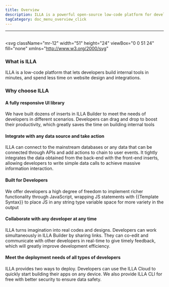 ```yaml
---
title: Overview
description: ILLA is a powerful open-source low-code platform for developers
tagCategory: doc_menu_overview_click
---
```

---

## <Heading hidden>Overview</Heading>

<svg
  className="mr-12"
  width="51"
  height="24"
  viewBox="0 0 51 24"
  fill="none"
  xmlns="http://www.w3.org/2000/svg"
>
  <path
    fillRule="evenodd"
    clipRule="evenodd"
    d="M9 0h6.6v24H9V0zM0 9h6.6v15H0V9zm24.6-9H18v24h6.6V0z"
    fill="#654AEC"
  />
  <path fill="#FF58BE" d="M0 0h6.6v6.6H0z" />
  <path
    fillRule="evenodd"
    clipRule="evenodd"
    d="M44.4 12.005a5.4 5.4 0 1 1-10.8 0A5.4 5.4 0 0 1 44.4 12v.005zm0 10.714A11.95 11.95 0 0 1 39 24c-6.627 0-12-5.373-12-12S32.373 0 39 0s12 5.373 12 12v12h-6.6v-1.28z"
    fill="#654AEC"
  />
</svg>

### What is ILLA
ILLA is a low-code platform that lets developers build internal tools in minutes, and spend less time on website design and integrations.

### Why choose ILLA

#### A fully responsive UI library
We have built dozens of inserts in ILLA Builder to meet the needs of developers in different scenarios. Developers can drag and drop to boost their productivity, which greatly saves the time on building internal tools
#### Integrate with any data source and take action
ILLA can connect to the mainstream databases or any data that can be connected through APIs and add actions to chain to user events. It tightly integrates the data obtained from the back-end with the front-end inserts, allowing developers to write simple data calls to achieve massive information interaction.
#### Built for Developers
We offer developers a high degree of freedom to implement richer functionality through JavaScript, wrapping JS statements with {{Template Syntax}} to place JS in any string type variable space for more variety in the output
#### Collaborate with any developer at any time
ILLA turns imagination into real codes and designs. Developers can work simultaneously in ILLA Builder by sharing links. They can co-edit and communicate with other developers in real-time to give timely feedback, which will greatly improve development efficiency.
#### Meet the deployment needs of all types of developers
ILLA provides two ways to deploy. Developers can use the ILLA Cloud to quickly start building their apps on any device. We also provide ILLA CLI for free with better security to ensure data safety.


